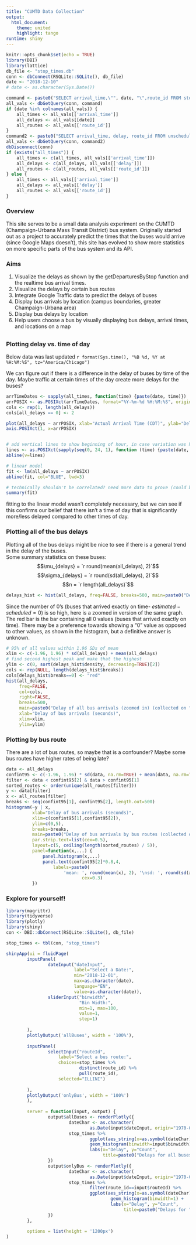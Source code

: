 ```yaml
--- 
title: "CUMTD Data Collection"
output: 
  html_document:
    theme: united
    highlight: tango
runtime: shiny
---
```


```r
knitr::opts_chunk$set(echo = TRUE)
library(DBI)
library(lattice)
db_file <- "stop_times.db"
conn <- dbConnect(RSQLite::SQLite(), db_file)
date <- "2018-12-10"
# date <- as.character(Sys.Date())

command <- paste0("SELECT arrival_time,\"", date, "\",route_id FROM stop_times WHERE \"", date, "\" IS NOT NULL")
all_vals <- dbGetQuery(conn, command)
if (date %in% colnames(all_vals)) {
	all_times <- all_vals[['arrival_time']]
	all_delays <- all_vals[[date]]
	all_routes <- all_vals[['route_id']]
}
command2 <- paste0("SELECT arrival_time, delay, route_id FROM unscheduled_stops WHERE arrival_date LIKE \"", date, "\"")
all_vals <- dbGetQuery(conn, command2)
dbDisconnect(conn)
if (exists("all_times")) {
	all_times <- c(all_times, all_vals[['arrival_time']])
	all_delays <- c(all_delays, all_vals[['delay']])
	all_routes <- c(all_routes, all_vals[['route_id']])
} else {
	all_times <- all_vals[['arrival_time']]
	all_delays <- all_vals[['delay']]
	all_routes <- all_vals[['route_id']]
}
```

### Overview

This site serves to be a small data analysis experiment on the CUMTD (Champaign-Urbana Mass Transit District) bus system. Originally started out as a project to accurately predict the times that the buses would arrive (since Google Maps doesn't), this site has evolved to show more statistics on more specific parts of the bus system and its API.

<h3>Aims</h3>
1. Visualize the delays as shown by the getDeparturesByStop function and the realtime bus arrival times.
2. Visualize the delays by certain bus routes
3. Integrate Google Traffic data to predict the delays of buses
4. Display bus arrivals by location (campus boundaries, greater Champaign-Urbana area)
5. Display bus delays by location
6. Help users choose a bus by visually displaying bus delays, arrival times, and locations on a map

## {.tabset}

### Plotting delay vs. time of day

Below data was last updated `r format(Sys.time(), "%B %d, %Y at %H:%M:%S", tz="America/Chicago")`

We can figure out if there is a difference in the delay of buses by time of the day. Maybe traffic at certain times of the day create more delays for the buses?

```r
arrTimeDates <- sapply(all_times, function(time) {paste(date, time)})
arrPOSIX <- as.POSIXct(arrTimeDates, format="%Y-%m-%d %H:%M:%S", origin="1960-01-01")
cols <- rep(1, length(all_delays))
cols[all_delays == 0] <- 2

plot(all_delays ~ arrPOSIX, xlab="Actual Arrival Time (CDT)", ylab="Delay (sec)", main=paste("Delay of buses over Time of Day on", date), las=1, pch=20, col=cols)
axis.POSIXct(1, x=arrPOSIX)


# add vertical lines to show beginning of hour, in case variation was higher at the beginnning of the hour
lines <- as.POSIXct(sapply(seq(0, 24, 1), function (time) {paste(date, time)}), format="%Y-%m-%d %H")
abline(v=lines)

# linear model
fit <- lm(all_delays ~ arrPOSIX)
abline(fit, col="BLUE", lwd=3)

# technically shouldn't be correlated? need more data to prove (could be sample size causing less variability)
summary(fit)
```

fitting to the linear model wasn't completely necessary, but we can see if this confirms our belief that there isn't a time of day that is significantly more/less delayed compared to other times of day.

### Plotting all of the bus delays

Plotting all of the bus delays might be nice to see if there is a general trend in the delay of the buses.     
Some summary statistics on these buses:
$$\mu_{delays} = `r round(mean(all_delays), 2)`$$
$$\sigma_{delays} = `r round(sd(all_delays), 2)`$$
$$n = `r length(all_delays)`$$

``` r
delays_hist <- hist(all_delays, freq=FALSE, breaks=500, main=paste0("Delay of all bus arrivals (collected on ", date, ")"), xlab="Delay of bus arrivals (seconds)")
```

Since the number of 0's (buses that arrived exactly on time- $estimated - scheduled = 0$) is so high, here is a zoomed in version of the same graph. The red bar is the bar containing all 0 values (buses that arrived exactly on time). There may be a preference towards showing a "0" value as opposed to other values, as shown in the histogram, but a definitive answer is unknown.

``` r

# 95% of all values within 1.96 SDs of mean
xlim <- c(-1.96, 1.96) * sd(all_delays) + mean(all_delays)
# find second highest peak and make that the highest
ylim <- c(0, sort(delays_hist$density, decreasing=TRUE)[2])
cols <- rep(NULL, length(delays_hist$breaks))
cols[delays_hist$breaks==0] <- "red"
hist(all_delays,
     freq=FALSE,
     col=cols,
     right=FALSE,
     breaks=500, 
     main=paste0("Delay of all bus arrivals (zoomed in) (collected on ", date, ")"), 
     xlab="Delay of bus arrivals (seconds)", 
     xlim=xlim, 
     ylim=ylim)
```

### Plotting by bus route

There are a lot of bus routes, so maybe that is a confounder? Maybe some bus routes have higher rates of being late?

```r

data <- all_delays
confint95 <- c(-1.96, 1.96) * sd(data, na.rm=TRUE) + mean(data, na.rm=TRUE)
filter <- data < confint95[2] & data > confint95[1]
sorted_routes <- order(unique(all_routes[filter]))
y <- data[filter]
x <- all_routes[filter]
breaks <- seq(confint95[1], confint95[2], length.out=500)
histogram(~y | x,
          xlab="Delay of bus arrivals (seconds)",
          xlim=c(confint95[1],confint95[2]),
          ylim=c(0,5),
          breaks=breaks,
          main=paste0("Delay of bus arrivals by bus routes (collected on ", date, ")"),
          par.strip.text=list(cex=0.5),
          layout=c(5, ceiling(length(sorted_routes) / 5)),
          panel=function(x,...) {
              panel.histogram(x,...)
              panel.text(confint95[2]*0.8,4,
                  labels=paste0(
                      'mean: ', round(mean(x), 2), '\nsd: ', round(sd(x), 2), '\nn: ', length(x)),
                             cex=0.3)
          })
```

### Explore for yourself!

```r
library(magrittr)
library(tidyverse)
library(plotly)
library(shiny)
con <- DBI::dbConnect(RSQLite::SQLite(), db_file)

stop_times <- tbl(con, "stop_times")
```

```r
shinyApp(ui = fluidPage(
        inputPanel(
                dateInput("dateInput", 
                          label="Select a Date:",
                          min="2018-12-01",
                          max=as.character(date),
                          language="EN",
                          value=as.character(date)),
                sliderInput("binwidth",
                            "Bin Width:",
                            min=1, max=100,
                            value=1,
                            step=1)
                
        ),
        plotlyOutput('allBuses', width = '100%'),
        
        inputPanel(
                selectInput("routeId",
                    label="Select a bus route:",
                    choices=stop_times %>%
                            distinct(route_id) %>%
                            pull(route_id),
                    selected="ILLINI")
                
        ),
        plotlyOutput('onlyBus', width = '100%')
        ),
        
        server = function(input, output) {
                output$allBuses <- renderPlotly({
                        dateChar <- as.character(
                                as.Date(input$dateInput, origin="1970-01-01"))
                        stop_times %>%
                                ggplot(aes_string(x=as.symbol(dateChar))) + 
                                geom_histogram(binwidth=input$binwidth) +
                                labs(x="Delay", y="Count",
                                     title=paste0("Delays for all buses on ", dateChar))
                })
                output$onlyBus <- renderPlotly({
                        dateChar <- as.character(
                                as.Date(input$dateInput, origin="1970-01-01"))
                        stop_times %>%
                                filter(route_id==input$routeId) %>%
                                ggplot(aes_string(x=as.symbol(dateChar))) +
                                        geom_histogram(binwidth=1) + 
                                        labs(x="Delay", y="Count",
                                             title=paste0("Delays for ", input$routeId, " on ", dateChar))
                })
        },
        
        options = list(height = '1200px')
)
```


